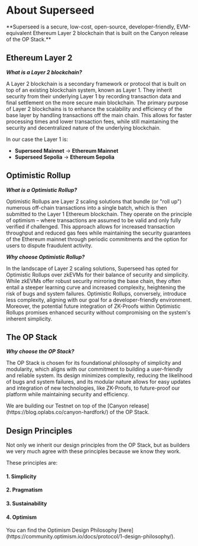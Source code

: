 
# About Superseed

<Callout type="info">
  **Superseed is a secure, low-cost, open-source, developer-friendly,
  EVM-equivalent Ethereum Layer 2 blockchain that is built on the Canyon release
  of the OP Stack.**
</Callout>

## Ethereum Layer 2

_**What is a Layer 2 blockchain?**_

A Layer 2 blockchain is a secondary framework or protocol that is built on top of an existing blockchain system, known as Layer 1.
They inherit security from their underlying Layer 1 by recording transaction data and final settlement on the more secure main blockchain.
The primary purpose of Layer 2 blockchains is to enhance the scalability and efficiency of the base layer by handling transactions off the main chain. This allows for faster processing times and lower transaction fees, while still maintaining the security and decentralized nature of the underlying blockchain.

In our case the Layer 1 is:

- **Superseed Mainnet** &rarr; **Ethereum Mainnet**
- **Superseed Sepolia** &rarr; **Ethereum Sepolia**

## Optimistic Rollup

_**What is a Optimistic Rollup?**_

Optimistic Rollups are Layer 2 scaling solutions that bundle (or "roll up") numerous off-chain transactions into a single batch, which is then submitted to the Layer 1 Ethereum blockchain. They operate on the principle of optimism – where transactions are assumed to be valid and only fully verified if challenged. This approach allows for increased transaction throughput and reduced gas fees while maintaining the security guarantees of the Ethereum mainnet through periodic commitments and the option for users to dispute fraudulent activity.

_**Why choose Optimistic Rollup?**_

In the landscape of Layer 2 scaling solutions, Superseed has opted for Optimistic Rollups over zkEVMs for their balance of security and simplicity. While zkEVMs offer robust security mirroring the base chain, they often entail a steeper learning curve and increased complexity, heightening the risk of bugs and system failures. Optimistic Rollups, conversely, introduce less complexity, aligning with our goal for a developer-friendly environment. Moreover, the potential future integration of ZK-Proofs within Optimistic Rollups promises enhanced security without compromising on the system's inherent simplicity.

## The OP Stack

_**Why choose the OP Stack?**_

The OP Stack is chosen for its foundational philosophy of simplicity and modularity, which aligns with our commitment to building a user-friendly and reliable system. Its design minimizes complexity, reducing the likelihood of bugs and system failures, and its modular nature allows for easy updates and integration of new technologies, like ZK-Proofs, to future-proof our platform while maintaining security and efficiency.

<Callout>
  We are building our Testnet on top of the [Canyon
  release](https://blog.oplabs.co/canyon-hardfork/) of the OP Stack.
</Callout>

## Design Principles

Not only we inherit our design principles from the OP Stack, but as builders we very much agree with these principles because we know they work.

These principles are:

#### 1. Simplicity

#### 2. Pragmatism

#### 3. Sustainability

#### 4. Optimism

<Callout emoji="ℹ️">
  You can find the Optimism Design Philosophy
  [here](https://community.optimism.io/docs/protocol/1-design-philosophy/).
</Callout>
